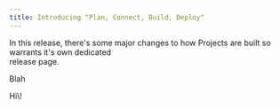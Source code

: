 ```yaml
---
title: Introducing "Plan, Connect, Build, Deploy"
---
```


In this release, there's some major changes to how Projects are built so warrants it's own dedicated\
release page.

Blah

<Note>
  Hi\!
</Note>

